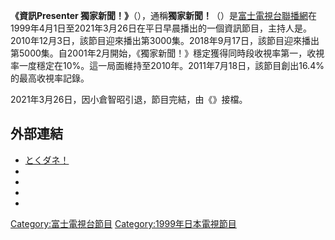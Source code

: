 '''《資訊Presenter 獨家新聞！》'''（{{lang-ja|情報プレゼンター とくダネ!}}），通稱'''獨家新聞！'''（{{lang|ja|とくダネ!}}）是[[富士電視台|富士電視台]][[富士新聞網|聯播網]]在1999年4月1日至2021年3月26日在平日早晨播出的一個資訊節目，主持人是{{link-ja|小倉智昭|小倉智昭}}。2010年12月3日，該節目迎來播出第3000集。2018年9月17日，該節目迎來播出第5000集。自2001年2月開始，《獨家新聞！》穩定獲得同時段收視率第一，收視率一度穩定在10%。這一局面維持至2010年。2011年7月18日，該節目創出16.4%的最高收視率記錄。

2021年3月26日，因小倉智昭引退，節目完結，由《{{link-ja|鬧鐘8|めざまし8}}》接檔。

== 外部連結 ==
*[https://www.fujitv.co.jp/tokudane/index.html とくダネ！] {{Wayback|url=https://www.fujitv.co.jp/tokudane/index.html |date=20210326035453 }} 
*{{Twitter|web_tokudane|WEBとくダネ!}}
*{{Facebook|tokudane.official|とくダネ!}}
*{{Instagram|tokudane_official|とくダネ!}}
*{{YouTube|channel = UCwguNDyxS-4GevFy_9sdl1w|とくダネ!チャンネル}}

{{DEFAULTSORT:Tokudane}}
[[Category:富士電視台節目|Category:富士電視台節目]]
[[Category:1999年日本電視節目|Category:1999年日本電視節目]]